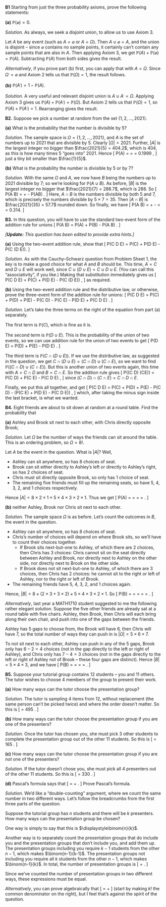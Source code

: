 ::::: {.myq}
**B1** Starting from just the three probability axioms, prove the following statements:

:::: {.subq}
**(a)** $\mathbb P(\varnothing) = 0$.

::: {.myanswers data-latex=""}
*Solution.* As always, we seek a disjoint union, to allow us to use Axiom 3.

Let $A$ be any event (such as $A = \varnothing$ or $A = \Omega$). Then $A \cup \varnothing = A$, and the union is disjoint -- since $\varnothing$ contains no sample points, it certainly can't contain any sample points that are also in $A$. Then applying Axiom 3, we get $\mathbb P(A) + \mathbb P(\varnothing) = \mathbb P(A)$. Subtracting $\mathbb P(A)$ from both sides gives the result.

*Alternatively*, if you prove part (b) first, you can apply that with $A = \Omega$. Since $\Omega^\comp = \varnothing$ and Axiom 2 tells us that $\mathbb P(\Omega) = 1$, the result follows.
:::
::::

:::: {.subq}
**(b)** $\mathbb P(A^\comp) = 1 - \mathbb P(A)$.

::: {.myanswers data-latex=""}
*Solution.* A very useful and relevant disjoint union is $A \cup A^\comp = \Omega$. Applying Axiom 3 gives us $\mathbb P(A) + \mathbb P(A^\comp) = \mathbb P(\Omega)$. But Axiom 2 tells us that $\mathbb P(\Omega) = 1$, so  $\mathbb P(A) + \mathbb P(A^\comp) = 1$. Rearranging gives the result.
:::
::::
:::::


::::: {.myq}
**B2.** Suppose we pick a number at random from the set $\{1, 2, \dots, 2021\}$.

:::: {.subq}
**(a)** What is the probability that the number is divisible by 5?

::: {.myanswers data-latex=""}
*Solution.* The sample space is $\Omega = \{1, 2, \dots, 2021\}$, and $A$ is the set of numbers up to 2021 that are divisible by 5. Clearly $|\Omega| = 2021$. Further, $|A|$ is the largest integer no bigger than $\frac{2021}{5} = 404.2$, which is 404, as this is how many times 5 "goes into" 2021.  Hence
\[ \mathbb P(A) = \frac{|A|}{|\Omega|} = \frac{404}{2021} = 0.1999 , \]
just a tiny bit smaller than $\frac{1}{5}$.
:::
::::

:::: {.subq}
**(b)** What is the probability the number is divisible by 5 or by 7?

::: {.myanswers data-latex=""}
*Solution.* With the same $\Omega$ and $A$, we now have $B$ being the numbers up to 2021 divisible by $7$; so we're looking for $\mathbb P(A \cup B)$. As before, $|B|$ is the largest integer no bigger that $\frac{2021}{7} = 288.7$, which is $288$. So
\[ \mathbb P(A \cup B) = \frac{404}{2021} + \frac{288}{2021} - \mathbb P(A\cap B) . \]
Here, $A \cap B$ is the numbers divisible by both 5 and 7, which is precisely the numbers divisible by $5 \times 7 = 35$. Then $|A \cap B|$ is $\frac{2021}{35} = 57.7$ rounded down. So finally, we have
\[ \mathbb P(A \cup B) = \frac{404}{2021} + \frac{288}{2021} - \frac{57}{2021} = \frac{635}{2021} = 0.314. \]
:::
::::
:::::

::::: {.myq}
**B3.** In this question, you will have to use the standard two-event form of the addition rule for unions
\[ \mathbb P(A \cup B) = \mathbb P(A) + \mathbb P(B) - \mathbb P(A \cap B) . \]

*[**Update:** This question has been edited to provide extra hints.]*

:::: {.subq}
**(a)** Using the two-event addition rule, show that
\[ \mathbb P(C \cup D \cup E) = \mathbb P(C) + \mathbb P(D \cup E) - \mathbb P\big(C \cap (D \cup E)\big).  \]

::: {.myanswers data-latex=""}
*Solution.* As with the Cauchy--Schwarz question from Problem Sheet 1, the key is to make a good choice for what $A$ and $B$ should be. This time, $A = C$ and $D \cup E$ will work well, since $C \cup (D \cup E) = C \cup D \cup E$. (You can call this "associativity", if you like.) Making that substitution immediately gives us
\[ \mathbb P(C \cup D \cup E) = \mathbb P(C) + \mathbb P(D \cup E) - \mathbb P\big(C \cap (D \cup E)\big) ,  \]
as required.
:::
:::: 

:::: {.subq}
**(b)** Using the two-event addition rule and the distributive law, or otherwise, prove the three-event form of the addition rule for unions:
\[
  \mathbb P(C \cup D \cup E) = \mathbb P(C) + \mathbb P(D) + \mathbb P(E) 
  - \mathbb P(C \cap D) - \mathbb P(C \cap E) - \mathbb P(D \cap E) + \mathbb P(C \cap D \cap E) .
\]

::: {.myanswers data-latex=""}
*Solution.*
Let's take the three terms on the right of the equation from part (a) separately.

The first term is $\mathbb P(C)$, which is fine as it is.

The second term is $\mathbb P(D \cup E)$. This is the probability of the union of two events, so we can use addition rule for the union of two events to get
\[ \mathbb P(D \cup E) = \mathbb P(D) + \mathbb P(E) - \mathbb P(D \cup E) . \]

The third term is $\mathbb P\big(C \cap (D \cup E)\big)$. If we use the distributive law, as suggested in the question, we get $C \cap (D \cup E) = (C \cap D) \cup (C\cap E)$, so we want to find $\mathbb P\big((C \cap D) \cup (C\cap E)\big)$. But this is another union of two events again, this time with $A = C \cap D$ and $B = C \cap E$. So the addition rule gives
\[ \mathbb P\big((C \cap D) \cup (C\cap E)\big) = \mathbb P(C \cap D) + \mathbb P(C \cap E) - \mathbb P(C \cap D \cap E) , \]
since $(C \cap D) \cap (C \cap E) = C \cap D \cap E$.

Finally, we put this all together, and get
\[
  \mathbb P(C \cup D \cup E) = \mathbb P(C) + \mathbb P(D) + \mathbb P(E) 
  - \mathbb P(C \cap D) - \big(\mathbb P(C \cap E) + \mathbb P(D \cap E) - \mathbb P(C \cap D \cap E)\big) ,
\]
which, after taking the minus sign inside the last bracket, is what we wanted.
:::
::::

:::::

::::: {.myq}
**B4.** Eight friends are about to sit down at random at a round table. Find the probability that

:::: {.subq}
**(a)** Ashley and Brook sit next to each other, with Chris directly opposite Brook;

::: {.myanswers data-latex=""}
*Solution.*
Let $\Omega$ be the number of ways the friends can sit around the table. This is an ordering problem, so $\Omega = 8!$.

Let $A$ be the event in the question. What is $|A|$? Well,

* Ashley can sit anywhere, so has 8 choices of seat.
* Brook can sit either directly to Ashley's left or directly to Ashley's right, so has 2 choices of seat.
* Chris must sit directly opposite Brook, so only has 1 choice of seat.
* The remaining five friends must fill up the remaining seats, so have 5, 4, 3, 2, and 1 choices respectively.

Hence $|A| = 8 \times 2 \times 1 \times 5 \times 4 \times 3 \times 2 \times 1$. Thus we get
\[ \mathbb P(A) = \frac{|A|}{|\Omega|} = \frac{8 \times 2 \times 1 \times 5 \times 4 \times 3 \times 2 \times 1}{8 \times 7 \times 6 \times 5 \times 4 \times 3 \times 2 \times 1} = \frac{2 \times 1}{7 \times 6} = \frac{1}{21} . \]
:::
::::

:::: {.subq}
**(b)** neither Ashley, Brook nor Chris sit next to each other.

::: {.myanswers data-latex=""}
*Solution.*
The sample space $\Omega$ is as before. Let's count the outcomes in $B$, the event in the question.

* Ashley can sit anywhere, so has 8 choices of seat.
* Chris's number of choices will depend on where Brook sits, so we'll have to count their choices together.
   * If Brook sits next-but-one to Ashley, of which there are 2 choices, then Chris has 3 choices: Chris cannot sit on the seat directly between Ashley and Brook, nor directly next to Ashley on the other side, nor directly next to Brook on the other side.
   * If Brook does not sit next-but-one to Ashley, of which there are 3 choices, then Chris has 2 choices: he cannot sit to the right or left of Ashley, nor to the right or left of Brook.
* The remaining friends have 5, 4, 3, 2, and 1 choices again.
   
Hence, $|B| = 8 \times (2\times 3 + 3 \times 2) \times 5 \times 4 \times 3 \times 2 \times 1$. So
\[ \mathbb P(B) = \frac{|B|}{|\Omega|} = \frac{8 \times (2\times 3 + 3 \times 2) \times 5 \times 4 \times 3 \times 2 \times 1}{8 \times 7 \times 6 \times 5 \times 4 \times 3 \times 2 \times 1} = \frac{2\times 3 + 3 \times 2}{7 \times 6} = \frac{12}{42} = \frac{2}{7} .  \]

*Alternatively*, last year a MATH1710 student suggested to me the following rather elegant solution. Suppose the five other friends are already sat at a round table with five chairs. Ashley, then Brook, then Chris will each bring along their own chair, and push into one of the gaps between the friends.

Ashley has 5 gaps to choose from, the Brook will have 6, then Chris will have 7, so the total number of ways they can push in is $|\Omega| = 5 \times 6 \times 7$.

To not sit next to each other, Ashley can push in any of the $5$ gaps, Brook only has $6 - 2 = 4$ choices (not in the gap directly to the left or right of Ashley), and Chris only has $7 - 4 = 3$ choices (not in the gaps directly to the left or right of Ashley not of Brook -- these four gaps are distinct). Hence $|B| = 5 \times 4 \times 3$, and we have
\[ \mathbb P(B) = \frac{5 \times 4 \times 3}{5 \times 6 \times 7} = \frac{4 \times 3}{6 \times 7} = \frac{12}{42} = \frac{2}{7}.  \]
:::
::::
:::::


::::: {.myq}
**B5.** Suppose your tutorial group contains 12 students -- you and 11 others. The tutor wishes to choose 4 members of the group to present their work.

:::: {.subq}
**(a)** How many ways can the tutor choose the presentation group?

::: {.myanswers data-latex=""}
*Solution.*
The tutor is sampling 4 items from 12, without replacement (the same person can't be picked twice) and where the order doesn't matter. So this is
\[ \binom{12}{4} = 495 . \]
:::
::::

:::: {.subq}
**(b)** How many ways can the tutor choose the presentation group if you are one of the presenters?

::: {.myanswers data-latex=""}
*Solution.*
Once the tutor has chosen you, she must pick 3 other students to complete the presentation group out of the other 11 students. So this is
\[ \binom{11}{3} = 165 . \]
:::
::::

:::: {.subq}
**(c)** How many ways can the tutor choose the presentation group if you are *not* one of the presenters?

::: {.myanswers data-latex=""}
*Solution.*
If the tutor doesn't chose you, she must pick all 4 presenters out of the other 11 students. So this is
\[ \binom{11}{4} = 330 . \]
:::
::::

:::: {.subq}
**(d)** Pascal's formula says that
\[ \binom{n}{k} = \binom{n-1}{k-1} + \binom{n-1}{k} . \]
Prove Pascal's formula.

::: {.myanswers data-latex=""}
*Solution.*
We'd like a "double-counting" argument, where we count the same number in two different ways. Let's follow the breadcrumbs from the first three parts of the question.

Suppose the tutorial group has $n$ students and there will be $k$ presenters. How many ways can the presentation group be chosen?

One way is simply to say that this is $\displaystyle\binom{n}{k}$.

Another way is to separately count the presentation groups that do include you and the presentation groups that don't include you, and add them up. The presentation groups including you require $k-1$ students from the other $n -1$, which makes $\binom{n-1}{k-1}$. The presentation groups not including you require all $k$ students from the other $n-1$, which makes $\binom{n-1}{k}$. In total, the number of presentation groups is
\[ \binom{n-1}{k-1} + \binom{n-1}{k} . \]

Since we've counted the number of presentation groups in two different ways, these expressions must be equal.

*Alternatively*, you can prove algebraically that
\[  \frac{n(n-1)\cdots(n-k+1)}{k(k-1)\cdots2\cdot1} = \frac{(n-1)(n-2)\cdots(n-k+1)}{(k-1)(k-2)\cdots2\cdot1} + \frac{(n-1)(n-2)\cdots(n-k)}{k(k-1)\cdots2\cdot1} \]
(start by making $k!$ the common denominator on the right), but I feel that's against the spirit of the question.
:::
::::
:::::